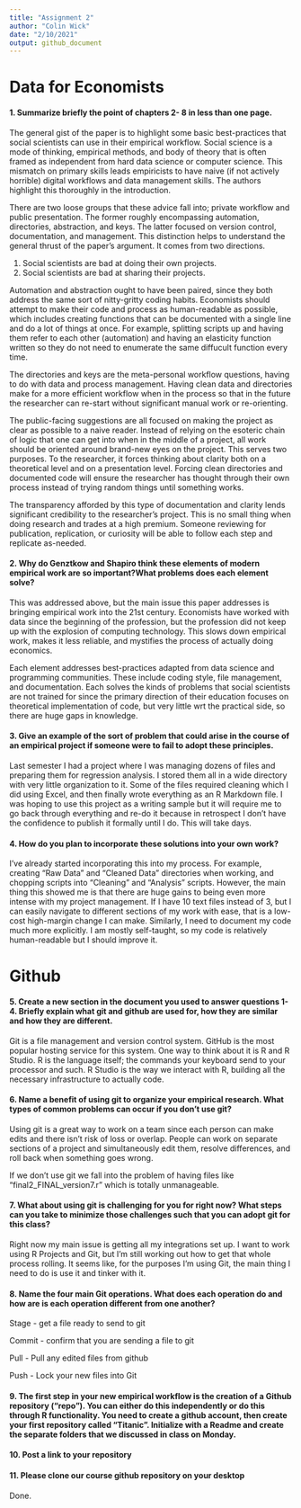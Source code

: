 ```yaml
---
title: "Assignment 2"
author: "Colin Wick"
date: "2/10/2021"
output: github_document
---
```


# Data for Economists

#### 1. Summarize briefly the point of chapters 2- 8 in less than one page.

The general gist of the paper is to highlight some basic best-practices that social scientists can use in their empirical workflow. Social science is a mode of thinking, empirical methods, and body of theory that is often framed as independent from hard data science or computer science. This mismatch on primary skills leads empiricists to have naive (if not actively horrible) digital workflows and data management skills. The authors highlight this thoroughly in the introduction.

There are two loose groups that these advice fall into; private workflow and public presentation. The former roughly encompassing automation, directories, abstraction, and keys. The latter focused on version control, documentation, and management. This distinction helps to understand the general thrust of the paper's argument. It comes from two directions.

1. Social scientists are bad at doing their own projects. 
2. Social scientists are bad at sharing their projects.

Automation and abstraction ought to have been paired, since they both address the same sort of nitty-gritty coding habits. Economists should attempt to make their code and process as human-readable as possible, which includes creating functions that can be documented with a single line and do a lot of things at once. For example, splitting scripts up and having them refer to each other (automation) and having an elasticity function written so they do not need to enumerate the same diffucult function every time.

The directories and keys are the meta-personal workflow questions, having to do with data and process management. Having clean data and directories make for a more efficient workflow when in the process so that in the future the researcher can re-start without significant manual work or re-orienting.

The public-facing suggestions are all focused on making the project as clear as possible to a naive reader. Instead of relying on the esoteric chain of logic that one can get into when in the middle of a project, all work should be oriented around brand-new eyes on the project. This serves two purposes. To the researcher, it forces thinking about clarity both on a theoretical level and on a presentation level. Forcing clean directories and documented code will ensure the researcher has thought through their own process instead of trying random things until something works. 

The transparency afforded by this type of documentation and clarity lends significant credibility to the researcher's project. This is no small thing when doing research and trades at a high premium. Someone reviewing for publication, replication, or curiosity will be able to follow each step and replicate as-needed.

#### 2. Why do Genztkow and Shapiro think these elements of modern empirical work are so important?What problems does each element solve?

This was addressed above, but the main issue this paper addresses is bringing empirical work into the 21st century. Economists have worked with data since the beginning of the profession, but the profession did not keep up with the explosion of computing technology. This slows down empirical work, makes it less reliable, and mystifies the process of actually doing economics. 

Each element addresses best-practices adapted from data science and programming communities. These include coding style, file management, and documentation. Each solves the kinds of problems that social scientists are not trained for since the primary direction of their education focuses on theoretical implementation of code, but very little wrt the practical side, so there are huge gaps in knowledge.

#### 3. Give an example of the sort of problem that could arise in the course of an empirical project if someone were to fail to adopt these principles.

Last semester I had a project where I was managing dozens of files and preparing them for regression analysis. I stored them all in a wide directory with very little organization to it. Some of the files required cleaning which I did using Excel, and then finally wrote everything as an R Markdown file. I was hoping to use this project as a writing sample but it will require me to go back through everything and re-do it because in retrospect I don't have the confidence to publish it formally until I do. This will take days.

#### 4. How do you plan to incorporate these solutions into your own work?

I've already started incorporating this into my process. For example, creating "Raw Data" and "Cleaned Data" directories when working, and chopping scripts into "Cleaning" and "Analysis" scripts. However, the main thing this showed me is that there are huge gains to being even more intense with my project management. If I have 10 text files instead of 3, but I can easily navigate to different sections of my work with ease, that is a low-cost high-margin change I can make. Similarly, I need to document my code much more explicitly. I am mostly self-taught, so my code is relatively human-readable but I should improve it.

# Github

#### 5. Create a new section in the document you used to answer questions 1-4. Briefly explain what git and github are used for, how they are similar and how they are different.

Git is a file management and version control system. GitHub is the most popular hosting service for this system. One way to think about it is R and R Studio. R is the language itself; the commands your keyboard send to your processor and such. R Studio is the way we interact with R, building all the necessary infrastructure to actually code.

#### 6. Name a benefit of using git to organize your empirical research. What types of common problems can occur if you don’t use git?

Using git is a great way to work on a team since each person can make edits and there isn't risk of loss or overlap. People can work on separate sections of a project and simultaneously edit them, resolve differences, and roll back when something goes wrong.

If we don't use git we fall into the problem of having files like "final2_FINAL_version7.r" which is totally unmanageable.

#### 7. What about using git is challenging for you for right now? What steps can you take to minimize those challenges such that you can adopt git for this class?

Right now my main issue is getting all my integrations set up. I want to work using R Projects and Git, but I'm still working out how to get that whole process rolling. It seems like, for the purposes I'm using Git, the main thing I need to do is use it and tinker with it.

#### 8. Name the four main Git operations. What does each operation do and how are is each operation different from one another? 

Stage - get a file ready to send to git

Commit - confirm that you are sending a file to git

Pull - Pull any edited files from github

Push - Lock your new files into Git

#### 9. The first step in your new empirical workflow is the creation of a Github repository (“repo”). You can either do this independently or do this through R functionality.  You need to create a github account, then create your first repository called “Titanic”. Initialize with a Readme and create the separate folders that we discussed in class on Monday.



#### 10. Post a link to your repository



#### 11. Please clone our course github repository on your desktop

Done.
